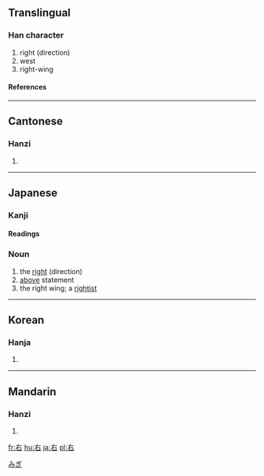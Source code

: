 ==Translingual==
===Han character===
{{Han char|rad=口|as=02|sn=5|four=4060<sub>0</sub>|canj=大口 (KR)}}
# right (direction)
# west
# right-wing
====References====
{{Han ref|kx=0173.050|dkj=03250|dj=0385.010|hdz=10569.010|uh=53F3|ud=21491|bh=A56B|bd=42347}}
----
==Cantonese==
===Hanzi===
{{yue-hanzi|jyut=|y=yau6}}
# {{defn|Cantonese}}
----
== Japanese ==
[[Category:1000_Japanese_basic_words|みぎ]]


===Kanji===
{{ja-kanji|grade=1|rs=口02}}
====Readings====
{{ja-readings|on=[[う]] (u), [[ゆう]] (yū)|kun=[[みぎ]] (migi), [[たすける]] (tasukeru)}}
=== Noun ===
{{ja-noun|k|hira=みぎ|rom=migi}}
# the [[right]] (direction)
# [[above]] statement
# the right wing; a [[rightist]]
----

==Korean==
===Hanja===
{{ko-hanja|hangeul=우|eumhun=오른쪽|rv=u|mr=u}}
# {{defn|Korean}}




----
==Mandarin==
===Hanzi===
{{cmn-hanzi|pin=[[yòu]] (you4)|wg=yu<sup>4</sup>}}
# {{defn|Mandarin}}

[[fr:右]]
[[hu:右]]
[[ja:右]]
[[pl:右]]